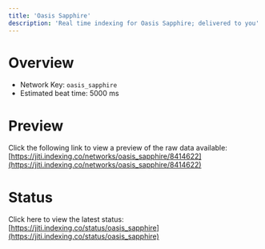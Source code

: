 ```yaml
---
title: 'Oasis Sapphire'
description: 'Real time indexing for Oasis Sapphire; delivered to you'
---
```


# Overview
- Network Key: `oasis_sapphire`
- Estimated beat time: 5000 ms

# Preview
Click the following link to view a preview of the raw data available: [https://jiti.indexing.co/networks/oasis_sapphire/8414622](https://jiti.indexing.co/networks/oasis_sapphire/8414622)

# Status
Click here to view the latest status: [https://jiti.indexing.co/status/oasis_sapphire](https://jiti.indexing.co/status/oasis_sapphire)

